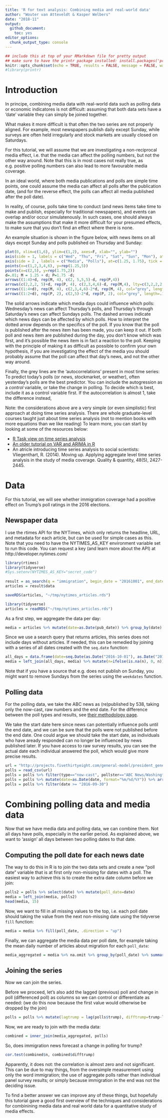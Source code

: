 ```yaml
---
title: 'R for text analysis: Combining media and real-world data'
author: "Wouter van Atteveldt & Kasper Welbers"
date: "2018-11"
output: 
  github_document:
    toc: yes
editor_options: 
  chunk_output_type: console
---
```



```r
## include this at top of your RMarkdown file for pretty output
## make sure to have the printr package installed: install.packages('printr')
knitr::opts_chunk$set(echo = TRUE, results = FALSE, message = FALSE, warning = FALSE, fig.keep='none')
#library(printr)

```


# Introduction

In principe, combining media data with real-world data such as polling data or economic indicatores is not difficult:
assuming that both data sets have a 'date' variable they can simply be joined together. 

What makes it more difficult is that often the two series are not properly aligned.
For example, most newspapers publish daily except Sunday, while surveys are often held irregularly and stock markets are usually closed on Saturdays.

For this tutorial,  we will assume that we are investigating a non-reciprocal media effect, i.e. that the media can affect the polling numbers, but not the other way around.
Note that this is in most cases not really true, as e.g. positive polling numbers can also lead to more favourable media coverage.

In an ideal world, where both media publications and polls are simple time points, one could assume the media can affect all polls after the publication date,
(and for the reverse effect, the polls can affect all media published after the poll date). 

In reality, of course, polls take time to conduct (and news items take time to make and publish, especially for traditional newspapers), and events can overlap and/or occur simulatenously. In such cases, one should always make the assumptions that make it more difficult for your presumed effects,
to make sure that you don't find an effect where there is none.

An example situation is shown in the figure below, with news items on all days except Sunday and polls published on Thursday and Sunday:

```r
plot(0, xlim=c(1,6), ylim=c(1,2), axes=F, xlab="", ylab="")
axis(side = 1, labels = c("Wed", "Thu", "Fri", "Sat", "Sun", "Mon"), at=1:6, tick=F)
axis(side = 2 , labels = c("Media", "Polls"), at=c(1.25, 1.75), tick = F)
points(x=c(1,2,3,4,6), y=rep(1.25,5))
points(x=c(2,5), y=rep(1.75,2))
d=.01; M = 1.25 + d; P=1.75 -d; 
arrows((1:4)+d, rep(M, 4), c(2, 5,5,5)-d, rep(P,4))
arrows(c(2,2,2, 5)+d, rep(P, 4), c(2,3,4,6)-d, rep(M,4), lty=c(3,2,2,2))
arrows((1:4+d), rep(M, 4), c(2,3,4,6)-2*d, rep(M, 4), col="grey", length=.1)
arrows((1:2+d), rep(P, 2), c(2,5)-2*d, rep(P, 2), col="grey", length=.1)
```

The solid arrows indicate which media days could influence which polls: Wednesday's news can affect Thursday's polls, and Thursday's through Saturday's news can affect Sundays polls. 
The dashed arrows indicate which news days can be affected by which polls. 
How to interpret the dotted arrow depends on the specifics of the poll. If you know that the poll is published after the news item has been made, you can keep it out. 
If both poll and news item are published during the day, you don't know which was first, and it's possible the news item is in fact a reaction to the poll.
Keeping with the principle of making it as difficult as possible to confirm your own hypothesis, if you are investigating the effect of the media you 
should probably assume that the poll can affect that day's news, and not the other way around.

Finally, the grey lines are the 'autocorrelations' present in most time series:
To predict today's polls (or news, stockmarket, or weather), often yesterday's polls are the best predictor.
You can include the autogression as a *control* variable, or take the change in polling. 
To decide which is best, include it as a control variable first. If the autocorrelation is almost 1, take the difference instead,

Note: the considerations above are a very simple (or even simplistic) first approach at doing time series analysis. 
There are whole graduate-level courses taught just about time series analysis (not to mention books with more equations than we like reading)
To learn more, you can start by looking at some of the resources below:

 + [R Task view on time series analysis](https://cran.r-project.org/web/views/TimeSeries.html)
 + [An older tutorial on VAR and ARIMA in R](https://github.com/vanatteveldt/learningr/blob/master/7_timeseries.md)
 + An atricle introducing time series analysis to social scientists: Vliegenthart, R. (2014). Moving up. Applying aggregate level time series analysis in the study of media coverage. Quality & quantity, 48(5), 2427-2445.

# Data

For this tutorial, we will see whether immigration coverage had a positive effect on Trump's poll ratings in the 2016 elections. 

## Newspaper data

I use the rtimes API for the NYTimes, which only returns the headline, URL, and metadata for each article, but can be used for simple cases as this.
Note that you need to have the NYTIMES_AS_KEY environment variable set to run this code. You can request a key (and learn more about the API) at http://developer.nytimes.com/

```r
library(rtimes)
library(tidyverse)
#Sys.setenv(NYTIMES_AS_KEY="secret_code")
 
result = as_search(q = "immigration", begin_date = "20161001", end_date = '20161108', all_results = T)
articles = result$data 
```
```r
saveRDS(articles, "~/tmp/nytimes_articles.rds")
```
```r
library(tidyverse)
articles = readRDS("~/tmp/nytimes_articles.rds")
```

As a first step, we aggregate the data per day:

```r
media = articles %>% mutate(date=as.Date(pub_date)) %>% group_by(date) %>% summarize(n=n())
```

Since we use a search query that returns articles, this series does not include days without articles.
If needed, this can be remedied by joining with a series of all dates created with the `seq.date` function:

```r
all_days = data.frame(date=seq.Date(as.Date("2016-10-01"), as.Date("2016-11-08"), by=1))
media = left_join(all_days, media) %>% mutate(n=ifelse(is.na(n), 0, n))
```

Note that if you have a source that e.g. does not publish on Sunday, you might want to remove Sundays from the series using the `weekdates` function. 

## Polling data

For the polling data, we take the ABC news as (re)published by 538, taking only the now-cast, raw numbers and the end date. 
For the difference between the poll types and results, see [their methodology page](https://fivethirtyeight.com/features/a-users-guide-to-fivethirtyeights-2016-general-election-forecast/).

We take the start date here since news can potentially influence polls until the end date, and we can be sure that the polls were not published before the end date.
One could argue we should take the start date, as individuals who have aready responded can no longer be influenced by news published later. 
If you have access to raw survey results, you can see the actual date each individual answered the poll, which would give more precise results. 

```r
url = "http://projects.fivethirtyeight.com/general-model/president_general_polls_2016.csv"
polls = read_csv(url) 
polls = polls %>% filter(type=="now-cast", pollster=="ABC News/Washington Post") %>% select(date=enddate, trump=rawpoll_trump)
polls = polls %>% mutate(date=as.Date(date, format="%m/%d/%Y")) %>% arrange(date)
polls = polls %>% filter(date >= "2016-09-30")
```



# Combining polling data and media data

Now that we have media data and polling data, we can combine them. 
Not all days have polls, especially in the earlier period. 
As explained above, we want to 'assign' all days between two polling dates to that date. 

## Computing the poll date for each news date

The way to do this in R is to join the two data sets and create a new "poll date" variable that is at first only non-missing for dates with a poll.
The easiest way to achieve this is to create the extra date column before we join:

```r
polls2 = polls %>% select(date) %>% mutate(poll_date=date)
media = left_join(media, polls2)
head(media, 15)
```

Now, we want to fill in all missing values to the top, i.e. each poll date should taking the value from the next non-missing date using the tidyverse `fill` function:

```r
media = media %>% fill(poll_date, .direction = "up")
```

Finally, we can aggregate the media data per poll date, for example taking the mean daily number of articles about migration for each `poll_date`:

```r
media_aggregated = media %>% na.omit %>% group_by(poll_date) %>% summarize(n=mean(n)) %>% rename(date=poll_date)
```

## Joining the series

Now we can join the series. 

Before we proceed, let's  also add the lagged (previous) poll and change in poll (differenced poll) as columns so we can control or differentiate as needed:
(we do this now because the first value would otherwise be dropped by the join)

```r
polls = polls %>% mutate(lagtrump = lag(polls$trump), difftrump=trump-lagtrump)
```

Now, we are ready to join with the media data:

```r
combined = inner_join(media_aggregated, polls)
```

So, does immigration news forecast a change in polling for trump?

```r
cor.test(combined$n, combined$difftrump)
```

Apparently, it does not: the correlation is almost zero and not significant. This can be due to may things, from the oversimple measurement using only the word immigration; the use of aggregate polls rather than individual panel survey results; or simply because immigration in the end was not the deciding issue. 

To find a better answer we can improve any of these things, but hopefully this tutorial gave a good first overview of the techniques and considerations for combinining media data and real world data for a quantitative study of media effects. 